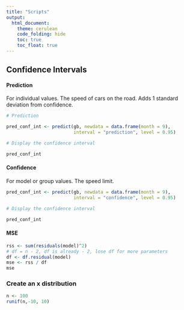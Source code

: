 ```yaml
---
title: "Scripts"
output: 
  html_document:
    theme: cerulean
    code_folding: hide
    toc: true
    toc_float: true
---
```


## Confidence Intervals

#### Prediction
For individual values. The speed of cars on the road.
Adds 1 standard deviation from confidence.
```r
# Prediction

pred_conf_int <- predict(gb, newdata = data.frame(month = 9),
                         interval = "prediction", level = 0.95)

# Display the confidence interval

pred_conf_int
```

#### Confidence

For model or group values. The speed limit.
```r
pred_conf_int <- predict(gb, newdata = data.frame(month = 9),
                         interval = "confidence", level = 0.95)

# Display the confidence interval

pred_conf_int
```

#### MSE

```r
rss <- sum(residuals(model)^2)
# df = n - 2, df is already - 2, lose df for more parameters
df <- df.residual(model)
mse <- rss / df
mse
```

### Create an x distribution

```r
n <- 100
runif(n,-10, 10)
```

